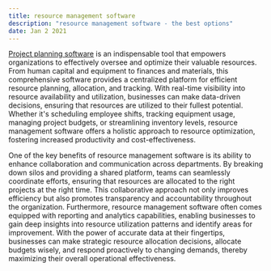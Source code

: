 ```yaml
---
title: resource management software
description: "resource management software - the best options"
date: Jan 2 2021
---
```



[Project planning software](https://www.kelloo.com/resource-planning-software/ "Resource management software") is an indispensable tool that empowers organizations to effectively oversee and optimize their valuable resources. From human capital and equipment to finances and materials, this comprehensive software provides a centralized platform for efficient resource planning, allocation, and tracking. With real-time visibility into resource availability and utilization, businesses can make data-driven decisions, ensuring that resources are utilized to their fullest potential. Whether it's scheduling employee shifts, tracking equipment usage, managing project budgets, or streamlining inventory levels, resource management software offers a holistic approach to resource optimization, fostering increased productivity and cost-effectiveness.

One of the key benefits of resource management software is its ability to enhance collaboration and communication across departments. By breaking down silos and providing a shared platform, teams can seamlessly coordinate efforts, ensuring that resources are allocated to the right projects at the right time. This collaborative approach not only improves efficiency but also promotes transparency and accountability throughout the organization. Furthermore, resource management software often comes equipped with reporting and analytics capabilities, enabling businesses to gain deep insights into resource utilization patterns and identify areas for improvement. With the power of accurate data at their fingertips, businesses can make strategic resource allocation decisions, allocate budgets wisely, and respond proactively to changing demands, thereby maximizing their overall operational effectiveness.
